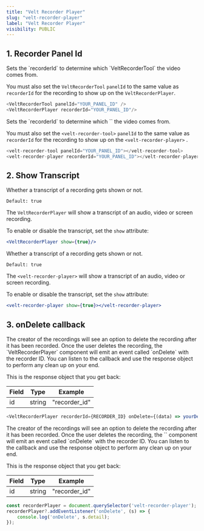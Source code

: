 ```yaml
---
title: "Velt Recorder Player"
slug: "velt-recorder-player"
label: "Velt Recorder Player"
visibility: PUBLIC
---
```





## 1. Recorder Panel Id
<Tabs>
<Tab title="React / Next.js">
Sets the `recorderId` to determine which `VeltRecorderTool` the video comes from.

You must also set the `VeltRecorderTool` `panelId` to the same value as `recorderId` for the recording to show up on the `VeltRecorderPlayer`.

```js
<VeltRecorderTool panelId="YOUR_PANEL_ID" />
<VeltRecorderPlayer recorderId="YOUR_PANEL_ID"/>
```
</Tab>

<Tab title="HTML / Other Frameworks">
Sets the `recorderId` to determine which `<velt-recorder-tool>` the video comes from.

You must also set the `<velt-recorder-tool>`  `panelId` to the same value as `recorderId` for the recording to show up on the `<velt-recorder-player>` .

```js
<velt-recorder-tool panelId="YOUR_PANEL_ID"></velt-recorder-tool>
<velt-recorder-player recorderId="YOUR_PANEL_ID"></velt-recorder-player>
```
</Tab>


</Tabs>




## 2. Show Transcript
<Tabs>
<Tab title="React / Next.js">
Whether a transcript of a recording gets shown or not.

`Default: true`

The `VeltRecorderPlayer` will show a transcript of an audio, video or screen recording.

To enable or disable the transcript, set the `show` attribute:

```jsx
<VeltRecorderPlayer show={true}/>
```
</Tab>

<Tab title="HTML / Other Frameworks">
Whether a transcript of a recording gets shown or not.

`Default: true`

The `<velt-recorder-player>` will show a transcript of an audio, video or screen recording.

To enable or disable the transcript, set the `show` attribute:

```jsx
<velt-recorder-player show={true}></velt-recorder-player>
```
</Tab>


</Tabs>




## 3. onDelete callback
<Tabs>
<Tab title="React / Next.js">
The creator of the recordings will see an option to delete the recording after it has been recorded. Once the user deletes the recording, the `VeltRecorderPlayer` component will emit an event called `onDelete` with the recorder ID. You can listen to the callback and use the response object to perform any clean up on your end. 

This is the response object that you get back:

| Field    | Type                          | Example       |
| -------- | ------------------------------| --------------|
| id       | string                        | "recorder_id" |

```js
<VeltRecorderPlayer recorderId={RECORDER_ID} onDelete={(data) => yourDeleteMethod(data)} />
```
</Tab>

<Tab title="HTML / Other Frameworks">
The creator of the recordings will see an option to delete the recording after it has been recorded. Once the user deletes the recording, the `<velt-recorder-player>` component will emit an event called `onDelete` with the recorder ID. You can listen to the callback and use the response object to perform any clean up on your end. 

This is the response object that you get back:

| Field    | Type                          | Example       |
| -------- | ------------------------------| --------------|
| id       | string                        | "recorder_id" |

```js
const recorderPlayer = document.querySelector('velt-recorder-player');
recorderPlayer?.addEventListener('onDelete', (s) => {
    console.log('onDelete', s.detail);
});
```
</Tab>


</Tabs>